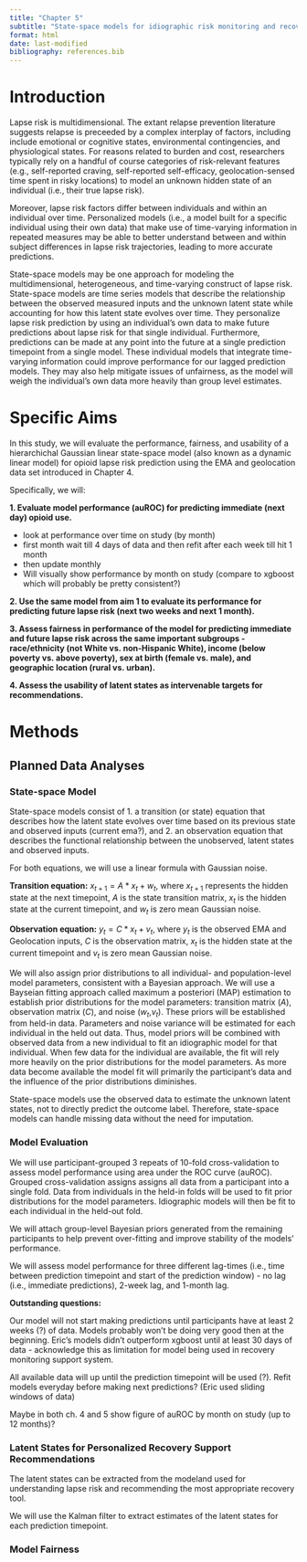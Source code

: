 ```yaml
---
title: "Chapter 5"
subtitle: "State-space models for idiographic risk monitoring and recovery support recommendations for opioid use disorder"
format: html
date: last-modified
bibliography: references.bib
---
```


# Introduction

Lapse risk is multidimensional. The extant relapse prevention literature suggests relapse is preceeded by a complex interplay of factors, including include emotional or cognitive states, environmental contingencies, and physiological states<!--cite sources-->. For reasons related to burden and cost, researchers typically rely on a handful of course categories of risk-relevant features (e.g., self-reported craving, self-reported self-efficacy, geolocation-sensed time spent in risky locations) to model an unknown hidden state of an individual (i.e., their true lapse risk).

Moreover, lapse risk factors differ between individuals and within an individual over time. Personalized models (i.e., a model built for a specific individual using their own data) that make use of time-varying information in repeated measures may be able to better understand between and within subject differences in lapse risk trajectories, leading to more accurate predictions.  

State-space models may be one approach for modeling the multidimensional, heterogeneous, and time-varying construct of lapse risk. State-space models are time series models that describe the relationship between the observed measured inputs and the unknown latent state while accounting for how this latent state evolves over time. They personalize lapse risk prediction by using an individual's own data to make future predictions about lapse risk for that single individual. Furthermore, predictions can be made at any point into the future at a single prediction timepoint from a single model. These individual models that integrate time-varying information could improve performance for our lagged prediction models. They may also help mitigate issues of unfairness, as the model will weigh the individual's own data more heavily than group level estimates. 


# Specific Aims
In this study, we will evaluate the performance, fairness, and usability of a hierarchichal Gaussian linear state-space model (also known as a dynamic linear model) for opioid lapse risk prediction using the EMA and geolocation data set introduced in Chapter 4. 

Specifically, we will:

**1. Evaluate model performance (auROC) for predicting immediate (next day) opioid use.**

- look at performance over time on study (by month)
- first month wait till 4 days of data and then refit after each week till hit 1 month
- then update monthly
- Will visually show performance by month on study (compare to xgboost which will probably be pretty consistent?)

**2. Use the same model from aim 1 to evaluate its performance for predicting future lapse risk (next two weeks and next 1 month).**

**3. Assess fairness in performance of the model for predicting immediate and future lapse risk across the same important subgroups - race/ethnicity (not White vs. non-Hispanic White), income (below poverty vs. above poverty), sex at birth (female vs. male), and geographic location (rural vs. urban).**

**4. Assess the usability of latent states as intervenable targets for recommendations.**


# Methods

## Planned Data Analyses

### State-space Model

State-space models consist of 1. a transition (or state) equation that describes how the latent state evolves over time based on its previous state and observed inputs (current ema?), and 2. an observation equation that describes the functional relationship between the unobserved, latent states and observed inputs.

For both equations, we will use a linear formula with Gaussian noise.

**Transition equation:** $x_{t+1} = A*x_{t} + w_t$, where $x_{t+1}$ represents the hidden state at the next timepoint, $A$ is the state transition matrix, $x_{t}$ is the hidden state at the current timepoint, and $w_t$ is zero mean Gaussian noise. 

**Observation equation:** $y_t = C*x_t + v_t$, where $y_t$ is the observed EMA and Geolocation inputs, $C$ is the observation matrix, $x_t$ is the hidden state at the current timepoint and $v_t$ is zero mean Gaussian noise. 

We will also assign prior distributions to all individual- and population-level model parameters, consistent with a Bayesian approach. We will use a Bayseian fitting approach called maximum a posteriori (MAP) estimation to establish prior distributions for the model parameters: transition matrix ($A$), observation matrix ($C$), and noise ($w_t$,$v_t$). These priors will be established from held-in data. Parameters and noise variance will be estimated for each individual in the held out data. Thus, model priors will be combined with observed data from a new individual to fit an idiographic model for that individual. When few data for the individual are available, the fit will rely more heavily on the prior distributions for the model parameters. As more data become available the model fit will primarily the participant’s data and the influence of the prior distributions diminishes.   

State-space models use the observed data to estimate the unknown latent states, not to directly predict the outcome label. Therefore, state-space models can handle missing data without the need for imputation.


### Model Evaluation

We will use participant-grouped 3 repeats of 10-fold cross-validation to assess model performance using area under the ROC curve (auROC). Grouped cross-validation assigns assigns all data from a participant into a single fold. Data from individuals in the held-in folds will be used to fit prior distributions for the model parameters. Idiographic models will then be fit to each individual in the held-out fold. 

We will attach group-level Bayesian priors generated from the remaining participants to help prevent over-fitting and improve stability of the models' performance. 

We will assess model performance for three different lag-times (i.e., time between prediction timepoint and start of the prediction window) - no lag (i.e., immediate predictions), 2-week lag, and 1-month lag.


**Outstanding questions:**    

Our model will not start making predictions until participants have at least 2 weeks (?) of data. Models probably won't be doing very good then at the beginning. Eric's models didn't outperform xgboost until at least 30 days of data - acknowledge this as limitation for model being used in recovery monitoring support system.

All available data will up until the prediction timepoint will be used (?). Refit models everyday before making next predictions? (Eric used sliding windows of data)

Maybe in both ch. 4 and 5 show figure of auROC by month on study (up to 12 months)?



### Latent States for Personalized Recovery Support Recommendations
The latent states can be extracted from the modeland used for understanding lapse risk and recommending the most appropriate recovery tool. 

We will use the Kalman filter to extract estimates of the latent states for each prediction timepoint.  

### Model Fairness



